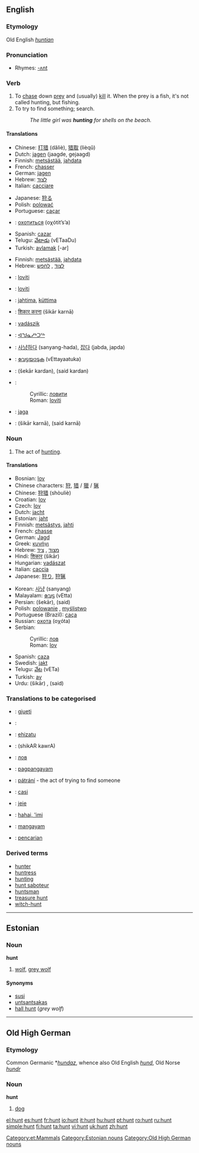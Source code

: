 {{see|Hunt}}
==English==

{{Wikipediapar|Hunt}}
===Etymology===
Old English ''[[huntian]]''

===Pronunciation===
*Rhymes: [[Rhymes:English:-ʌnt|-ʌnt]]

===Verb===
{{en-verb}}

# To [[chase]] down [[prey]] and (usually) [[kill]] it. When the prey is a fish, it's not called hunting, but fishing.
# To try to find something; search.
#: ''The little girl was '''hunting''' for shells on the beach.''

====Translations====
{{trans-top|To chase down prey}}
*Chinese: [[打猎]] (dǎliè), [[猎取]] (lièqǔ)
*Dutch: [[jagen]] (jaagde, gejaagd)
*Finnish: [[metsästää]], [[jahdata]] 
*French: [[chasser]]
*German: [[jagen]]
*Hebrew: [[לצוד]] {{romanization of Hebrew|latsúd}}
*Italian: [[cacciare]]
{{trans-mid}}
*Japanese: [[狩る]]
*Polish: [[polować]]
*Portuguese: [[caçar]]
*{{ttbc|Russian}}: [[охотиться]] (oχótit’s’a) {{impf}}
*Spanish: [[cazar]]
*Telugu: [[వేటాడు]] (vETaaDu)
*Turkish: [[avlamak]] [-ar]
{{trans-bottom}}

{{trans-top|To search for something}}
*Finnish: [[metsästää]], [[jahdata]]
*Hebrew: [[לצוד]] {{romanization of Hebrew|latsúd}}, [[לחפש]] {{romanization of Hebrew|lekhapés}}
{{mid}}
{{trans-bottom}}

{{checktrans}}
*{{ttbc|Bosnian}}: [[loviti]]
*{{ttbc|Croatian}}: [[loviti]]
*{{ttbc|Estonian}}: [[jahtima]], [[küttima]]
*{{ttbc|Hindi}}: [[शिकार करना]] (šikār karnā)
*{{ttbc|Hungarian}}: [[vadászik]]
*{{ttbc|Inuktitut}}: [[ᐊᖑᓇᓱᒃᑐᖅ]]
*{{ttbc|Korean}}: [[사냥하다]] (sanyang-hada), [[잡다]] (jabda, japda)
*{{ttbc|Malayalam}}: [[വേട്ടയാടുക]] (vEttayaatuka)
*{{ttbc|Persian}}: {{FAchar|[[شکار کردن]]}} (šekār kardan), {{FAchar|[[صید کردن]]}} (said kardan)
*{{ttbc|Serbian}}:
*:Cyrillic: [[ловити]]
*:Roman: [[loviti]]
*{{ttbc|Swedish}}: [[jaga]]
*{{ttbc|Urdu}}: {{URchar|[[شکار کرنا]]}} (šikār karnā), {{URchar|[[صید کرنا]]}} (said karnā)

===Noun===
{{en-noun}}

# The act of [[hunting]].

====Translations====
{{trans-top|The act of hunting, shooting}}
*Bosnian: [[lov]] {{m}}
*Chinese characters: [[狩]], [[猎]] / [[獵]] / [[猟]]
*Chinese: [[狩猎]] (shòuliè)
*Croatian: [[lov]] {{m}}
*Czech: [[lov]] {{m}}
*Dutch: [[jacht]] {{m}}
*Estonian: [[jaht]]
*Finnish: [[metsästys]], [[jahti]]
*French: [[chasse]] {{f}}
*German: [[Jagd]] {{f}}
*Greek: [[κυνήγι]] {{n}}
*Hebrew: [[מצוד]] {{romanization of Hebrew|matsód}} {{m}}, [[ציד]] {{romanization of Hebrew|tsáyid}} {{m}}
*Hindi: [[शिकार]] (šikār) {{m}}
*Hungarian: [[vadászat]]
*Italian: [[caccia]] {{f}}
*Japanese: [[狩り]], [[狩猟]]
{{trans-mid}}
*Korean: [[사냥]] (sanyang)
*Malayalam: [[വേട്ട]] (vEtta)
*Persian: {{FAchar|[[شکار]]}} (šekār), {{FAchar|[[صید]]}} (said)
*Polish: [[polowanie]] {{n}}, [[myślistwo]] {{n}}
*Portuguese (Brazil): [[caça]]
*Russian: [[охота]] (oχóta) {{f}}
*Serbian:
*:Cyrillic: [[лов]] {{m}}
*:Roman: [[lov#Serbian|lov]] {{m}}
*Spanish: [[caza]] {{f}}
*Swedish: [[jakt]] {{c}}
*Telugu: [[వేట]] (vETa)
*Turkish: [[av]]
*Urdu: {{URchar|[[شکار]]}} (šikār) {{m}}, {{URchar|[[صید]]}} (said) {{f}}
{{trans-bottom}}

===Translations to be categorised===
{{checktrans}}
*{{ttbc|Albanian}}: [[gjueti]]
*{{ttbc|Arabic}}: {{ARchar|[[مطاردة]]}}
*{{ttbc|Basque}}: [[ehizatu]]
*{{ttbc|Bengali}}: (shikAR kawrA)
*{{ttbc|Bulgarian}}: [[лов]]
*{{ttbc|Cebuano}}: [[pagpangayam]]
*{{ttbc|Czech}}: [[pátrání]] {{n}} - the act of trying to find someone
*{{ttbc|Esperanto}}: [[casi]]
*{{ttbc|Frisian}}: [[jeie]]
*{{ttbc|Hawaiian}}: [[hahai, 'imi]]
*{{ttbc|Ilongo}}: [[mangayam]]
*{{ttbc|Indonesian}}: [[pencarian]]

===Derived terms===
*[[hunter]]
*[[huntress]]
*[[hunting]]
*[[hunt saboteur]]
*[[huntsman]]
*[[treasure hunt]]
*[[witch-hunt]]

----

==Estonian==
{{Wikipedia|lang=et}}
===Noun===
'''hunt'''

# [[wolf]], [[grey wolf]]

====Synonyms====
*[[susi]]
*[[untsantsakas]]
*[[hall hunt]] (''grey wolf'')

[[Category:et:Mammals]]
[[Category:Estonian nouns]]

----

==Old High German==

===Etymology===
Common Germanic *''[[hundaz]]'', whence also Old English ''[[hund]]'', Old Norse ''[[hundr]]''

===Noun===
'''hunt''' {{m}}

# [[dog]]

[[Category:Old High German nouns]]

[[el:hunt]]
[[es:hunt]]
[[fr:hunt]]
[[io:hunt]]
[[it:hunt]]
[[hu:hunt]]
[[pt:hunt]]
[[ro:hunt]]
[[ru:hunt]]
[[simple:hunt]]
[[fi:hunt]]
[[ta:hunt]]
[[vi:hunt]]
[[uk:hunt]]
[[zh:hunt]]